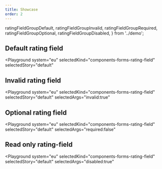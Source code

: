 ```yaml
---
title: Showcase
order: 2
---
```


  ratingFieldGroupDefault,
  ratingFieldGroupInvalid,
  ratingFieldGroupRequired,
  ratingFieldGroupOptional,
  ratingFieldGroupDisabled,
} from '../demo';

## Default rating field

<Playground
  system="eu"
  selectedKind="components-forms-rating-field"
  selectedStory="default"
>
  <Html markup={ratingFieldGroupDefault} />
</Playground>

## Invalid rating field

<Playground
  system="eu"
  selectedKind="components-forms-rating-field"
  selectedStory="default"
  selectedArgs="invalid:true"
>
  <Html markup={ratingFieldGroupInvalid} />
</Playground>

## Optional rating field

<Playground
  system="eu"
  selectedKind="components-forms-rating-field"
  selectedStory="default"
  selectedArgs="required:false"
>
  <Html markup={ratingFieldGroupOptional} />
</Playground>

## Read only rating-field

<Playground
  system="eu"
  selectedKind="components-forms-rating-field"
  selectedStory="default"
  selectedArgs="disabled:true"
>
  <Html markup={ratingFieldGroupDisabled} />
</Playground>
